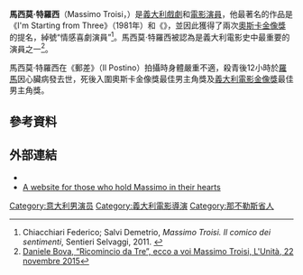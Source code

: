 {{Infobox person
| name         = 馬西莫·特羅西
| image        = Troisi.jpg
| caption      = Troisi in 1989
| birth_date   = {{birth date|df=yes|1953|02|19}}
| birth_place  = [[義大利|義大利]][[那不勒斯廣域市|那不勒斯廣域市]]San Giorgio a Cremano
| death_date   = {{death date and age|df=yes|1994|06|04|1953|02|19}}
| death_place  = [[義大利|義大利]][[羅馬|羅馬]]Ostia
| height       = {{convert|1.79|m|ftin|abbr=on}}
| occupation   = {{flatlist|
*演員
*[[劇作家|劇作家]]
*[[導演|導演]]}}
| years_active = 1968–1994
}}

'''馬西莫·特羅西'''（Massimo Troisi，{{bd|1953年|2月19日|1994年|6月4日|}}）是[[義大利|義大利]][[戲劇|戲劇]]和[[電影|電影]][[演員|演員]]，他最著名的作品是《I'm Starting from Three》（1981年）和《{{le|郵差 (1994年電影)|Il Postino: The Postman}}》，並因此獲得了兩次[[奧斯卡金像獎|奧斯卡金像獎]]的提名，綽號“情感喜劇演員”<ref>Chiacchiari Federico; Salvi Demetrio, ''Massimo Troisi. Il comico dei sentimenti'', Sentieri Selvaggi, 2011. {{ISBN|88-86883-01-3}}</ref>。馬西莫·特羅西被認為是義大利電影史中最重要的演員之一<ref>[http://www.unita.tv/focus/ricomincio-da-tre-ecco-a-voi-massimo-troisi Daniele Bova, “Ricomincio da Tre”, ecco a voi Massimo Troisi, L'Unità, 22 novembre 2015]</ref>。

馬西莫·特羅西在《郵差》（Il Postino）拍攝時身體嚴重不適，殺青後12小時於[[羅馬|羅馬]]因心臟病發去世，死後入圍奧斯卡金像獎最佳男主角獎及[[義大利電影金像獎|義大利電影金像獎]]最佳男主角獎。

==參考資料==
{{reflist}}

== 外部連結 ==
* {{IMDb name|id=0873385|name=Massimo Troisi}}
* [https://web.archive.org/web/20021128080142/http://noncirestachericordarti.too.it/ A website for those who hold Massimo in their hearts]

{{大衛獎最佳男主角}}
{{威尼斯影展最佳男演員獎}}
[[Category:意大利男演员|Category:意大利男演员]]
[[Category:義大利電影導演|Category:義大利電影導演]]
[[Category:那不勒斯省人|Category:那不勒斯省人]]